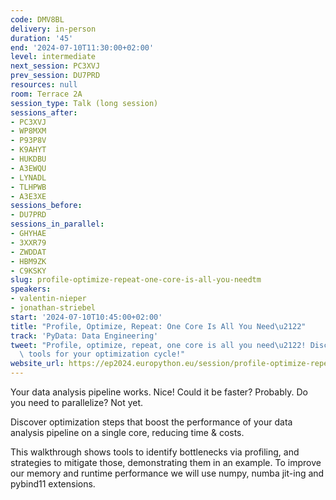```yaml
---
code: DMV8BL
delivery: in-person
duration: '45'
end: '2024-07-10T11:30:00+02:00'
level: intermediate
next_session: PC3XVJ
prev_session: DU7PRD
resources: null
room: Terrace 2A
session_type: Talk (long session)
sessions_after:
- PC3XVJ
- WP8MXM
- P93P8V
- K9AHYT
- HUKDBU
- A3EWQU
- LYNADL
- TLHPWB
- A3E3XE
sessions_before:
- DU7PRD
sessions_in_parallel:
- GHYHAE
- 3XXR79
- ZWDDAT
- HBM9ZK
- C9KSKY
slug: profile-optimize-repeat-one-core-is-all-you-needtm
speakers:
- valentin-nieper
- jonathan-striebel
start: '2024-07-10T10:45:00+02:00'
title: "Profile, Optimize, Repeat: One Core Is All You Need\u2122"
track: 'PyData: Data Engineering'
tweet: "Profile, optimize, repeat, one core is all you need\u2122! Discover handy\
  \ tools for your optimization cycle!"
website_url: https://ep2024.europython.eu/session/profile-optimize-repeat-one-core-is-all-you-needtm
---
```


Your data analysis pipeline works. Nice!
Could it be faster? Probably.
Do you need to parallelize? Not yet.

Discover optimization steps that boost the performance of your data analysis pipeline on a single core, reducing time & costs.

This walkthrough shows tools to identify bottlenecks via profiling, and strategies to mitigate those, demonstrating them in an example. To improve our memory and runtime performance we will use numpy, numba jit-ing and pybind11 extensions.
